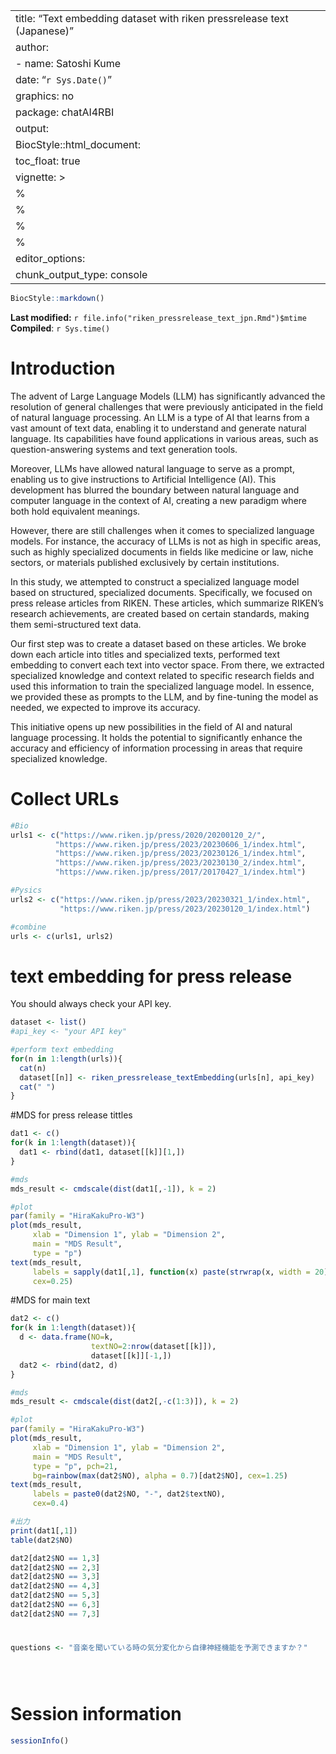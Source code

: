 
---
title: "Text embedding dataset with riken pressrelease text (Japanese)"
author:
  - name: Satoshi Kume
date: "`r Sys.Date()`"
graphics: no
package: chatAI4RBI
output:
  BiocStyle::html_document:
  toc_float: true
vignette: >
  %\VignetteEncoding{UTF-8}
  %\VignetteDepends{chatAI4RBI}
  %\VignetteIndexEntry{Text embedding dataset with riken pressrelease text (Japanese)}
  %\VignetteEngine{knitr::rmarkdown}
editor_options: 
  chunk_output_type: console
---

```r
BiocStyle::markdown()
```

**Last modified:** `r file.info("riken_pressrelease_text_jpn.Rmd")$mtime`<br>
**Compiled**: `r Sys.time()`

# Introduction

The advent of Large Language Models (LLM) has significantly advanced the resolution of general challenges that were previously anticipated in the field of natural language processing. An LLM is a type of AI that learns from a vast amount of text data, enabling it to understand and generate natural language. Its capabilities have found applications in various areas, such as question-answering systems and text generation tools.

Moreover, LLMs have allowed natural language to serve as a prompt, enabling us to give instructions to Artificial Intelligence (AI). This development has blurred the boundary between natural language and computer language in the context of AI, creating a new paradigm where both hold equivalent meanings.

However, there are still challenges when it comes to specialized language models. For instance, the accuracy of LLMs is not as high in specific areas, such as highly specialized documents in fields like medicine or law, niche sectors, or materials published exclusively by certain institutions.

In this study, we attempted to construct a specialized language model based on structured, specialized documents. Specifically, we focused on press release articles from RIKEN. These articles, which summarize RIKEN's research achievements, are created based on certain standards, making them semi-structured text data.

Our first step was to create a dataset based on these articles. We broke down each article into titles and specialized texts, performed text embedding to convert each text into vector space. From there, we extracted specialized knowledge and context related to specific research fields and used this information to train the specialized language model. In essence, we provided these as prompts to the LLM, and by fine-tuning the model as needed, we expected to improve its accuracy.

This initiative opens up new possibilities in the field of AI and natural language processing. It holds the potential to significantly enhance the accuracy and efficiency of information processing in areas that require specialized knowledge.


# Collect URLs

```r
#Bio
urls1 <- c("https://www.riken.jp/press/2020/20200120_2/",
          "https://www.riken.jp/press/2023/20230606_1/index.html",
          "https://www.riken.jp/press/2023/20230126_1/index.html",
          "https://www.riken.jp/press/2023/20230130_2/index.html",
          "https://www.riken.jp/press/2017/20170427_1/index.html")

#Pysics
urls2 <- c("https://www.riken.jp/press/2023/20230321_1/index.html",
           "https://www.riken.jp/press/2023/20230120_1/index.html")

#combine
urls <- c(urls1, urls2)
```

# text embedding for press release 

You should always check your API key.

```r
dataset <- list()
#api_key <- "your API key"

#perform text embedding
for(n in 1:length(urls)){
  cat(n)
  dataset[[n]] <- riken_pressrelease_textEmbedding(urls[n], api_key)
  cat(" ")
}
```

#MDS for press release tittles

```r
dat1 <- c()
for(k in 1:length(dataset)){
  dat1 <- rbind(dat1, dataset[[k]][1,])
}

#mds
mds_result <- cmdscale(dist(dat1[,-1]), k = 2)

#plot
par(family = "HiraKakuPro-W3")
plot(mds_result, 
     xlab = "Dimension 1", ylab = "Dimension 2", 
     main = "MDS Result", 
     type = "p")
text(mds_result, 
     labels = sapply(dat1[,1], function(x) paste(strwrap(x, width = 20), collapse = "\n")), 
     cex=0.25)
```

#MDS for main text

```r
dat2 <- c()
for(k in 1:length(dataset)){
  d <- data.frame(NO=k, 
                  textNO=2:nrow(dataset[[k]]), 
                  dataset[[k]][-1,])
  dat2 <- rbind(dat2, d)
}

#mds
mds_result <- cmdscale(dist(dat2[,-c(1:3)]), k = 2)

#plot
par(family = "HiraKakuPro-W3")
plot(mds_result, 
     xlab = "Dimension 1", ylab = "Dimension 2", 
     main = "MDS Result", 
     type = "p", pch=21, 
     bg=rainbow(max(dat2$NO), alpha = 0.7)[dat2$NO], cex=1.25)
text(mds_result, 
     labels = paste0(dat2$NO, "-", dat2$textNO), 
     cex=0.4)

#出力
print(dat1[,1])
table(dat2$NO)

dat2[dat2$NO == 1,3]
dat2[dat2$NO == 2,3]
dat2[dat2$NO == 3,3]
dat2[dat2$NO == 4,3]
dat2[dat2$NO == 5,3]
dat2[dat2$NO == 6,3]
dat2[dat2$NO == 7,3]
```

#

```r
questions <- "音楽を聞いている時の気分変化から自律神経機能を予測できますか？"





```




# Session information {.unnumbered}
```r
sessionInfo()
```
